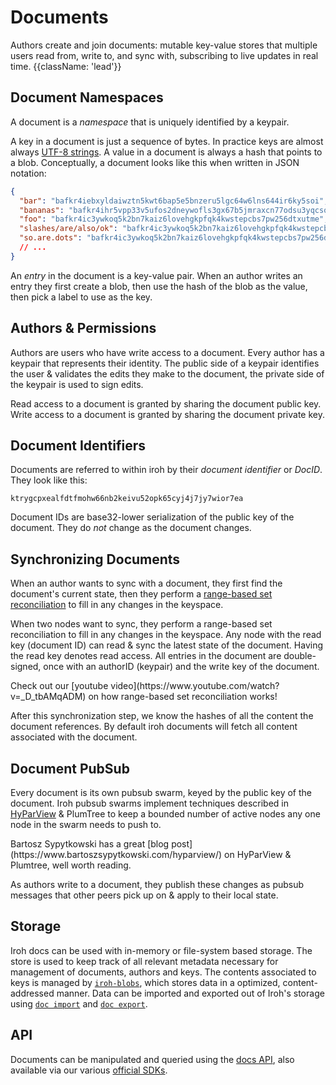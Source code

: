 
# Documents

Authors create and join documents: mutable key-value stores that multiple users read from, write to, and sync with, subscribing to live updates in real time. {{className: 'lead'}}

<div className='not-prose mb-5'>
  <ThemeImage
    lightSrc='/diagrams/documents.svg'
    darkSrc='/diagrams/documents_dark.svg'
    alt='a diagram of three author devices with arrows pointing to a document. the document is a table with key and value columns. for each row, the value column has an arrow pointing out to a blob'
    width={800}
    height={450}
  />
</div>

## Document Namespaces

A document is a _namespace_ that is uniquely identified by a keypair.

A key in a document is just a sequence of bytes. In practice keys are almost always [UTF-8 strings](https://en.wikipedia.org/wiki/UTF-8). A value in a document is always a hash that points to a blob. Conceptually, a document looks like this when written in JSON notation:

```json
{
  "bar": "bafkr4iebxyldaiwztn5kwt6bap5e5bnzeru5lgc64w6lns644ir6ky5soi",
  "bananas": "bafkr4ihr5vpp33v5ufos2dneywofls3gx67b5jmraxcn77odsu3yqcsohq",
  "foo": "bafkr4ic3ywkoq5k2bn7kaiz6lovehgkpfqk4kwstepcbs7pw256dtxutme",
  "slashes/are/also/ok": "bafkr4ic3ywkoq5k2bn7kaiz6lovehgkpfqk4kwstepcbs7pw256dtxutme",
  "so.are.dots": "bafkr4ic3ywkoq5k2bn7kaiz6lovehgkpfqk4kwstepcbs7pw256dtxutme",
  // ...
}
```

An _entry_ in the document is a key-value pair. When an author writes an entry they first create a blob, then use the hash of the blob as the value, then pick a label to use as the key.

## Authors & Permissions

Authors are users who have write access to a document. Every author has a keypair that represents their identity. The public side of a keypair identifies the user & validates the edits they make to the document, the private side of the keypair is used to sign edits.

Read access to a document is granted by sharing the document public key. Write access to a document is granted by sharing the document private key.

## Document Identifiers

Documents are referred to within iroh by their _document identifier_ or _DocID_. They look like this:

```text {{ title: "a document identifier" }}
ktrygcpxealfdtfmohw66nb2keivu52opk65cyj4j7jy7wior7ea
```

Document IDs are base32-lower serialization of the public key of the document. They do _not_ change as the document changes.

## Synchronizing Documents

When an author wants to sync with a document, they first find the document's current state, then they perform a [range-based set reconciliation](https://arxiv.org/abs/2212.13567) to fill in any changes in the keyspace.

When two nodes want to sync, they perform a range-based set reconciliation to fill in any changes in the keyspace. Any node with the read key (document ID) can read & sync the latest state of the document. Having the read key denotes read access. All entries in the document are double-signed, once with an authorID (keypair) and the write key of the document.

<Note>
Check out our [youtube video](https://www.youtube.com/watch?v=_D_tbAMqADM) on how range-based set reconciliation works!
</Note>

After this synchronization step, we know the hashes of all the content the document references. By default iroh documents will fetch all content associated with the document.

## Document PubSub

Every document is its own pubsub swarm, keyed by the public key of the document. Iroh pubsub swarms implement techniques described in [HyParView](https://asc.di.fct.unl.pt/~jleitao/pdf/dsn07-leitao.pdf?ref=bartoszsypytkowski.com) & PlumTree to keep a bounded number of active nodes any one node in the swarm needs to push to.

<Note>
Bartosz Sypytkowski has a great [blog post](https://www.bartoszsypytkowski.com/hyparview/) on HyParView & Plumtree, well worth reading.
</Note>

As authors write to a document, they publish these changes as pubsub messages that other peers pick up on & apply to their local state.

## Storage

Iroh docs can be used with in-memory or file-system based storage. The store is used to keep track of all relevant metadata necessary for management of documents, authors and keys. The contents associated to keys is managed by [`iroh-blobs`](/docs/layers/blobs), which stores data in a optimized, content-addressed manner. Data can be imported and exported out of Iroh's storage using [`doc import`](/docs/api/docs-import) and [`doc export`](/docs/api/docs-export).

## API

Documents can be manipulated and queried using the [docs API](/docs/api), also available via our various [official SDKs](/docs/sdks).
